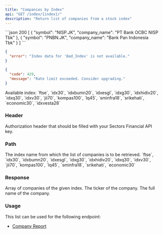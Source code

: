 ```yaml
---
title: "Companies by Index"
api: "GET /index/{index}/"
description: "Return list of companies from a stock index"
---
```


<ResponseExample>
```json 200
[
  {
    "symbol": "NISP.JK",
    "company_name": "PT Bank OCBC NISP Tbk"
  },
  {
    "symbol": "PNBN.JK",
    "company_name": "Bank Pan Indonesia Tbk"
  }
]
```

```json 400
{
  "error": "Index data for 'Bad_Index' is not available."
}
```

```json 429
{
  "code": 429,
  "message": "Rate limit exceeded. Consider upgrading."
}
```

</ResponseExample>

<Note>
  Available index: `ftse`, `idx30`, `idxbumn20`, `idxesgl`, `idxg30`,
  `idxhidiv20`, `idxq30`, `idxv30`, `jii70`, `kompas100`, `lq45`, `sminfra18`,
  `srikehati`, `economic30`, `idxvesta28`
</Note>

### Header

<ParamField header="Authorization" type="string" required>
  Authorization header that should be filled with your Sectors Financial API
  key.
</ParamField>

### Path

<ParamField path="index" type="string" required>
  The index name from which the list of companies is to be retrieved.
  <Accordion title="Available index">
    `ftse`, `idx30`, `idxbumn20`, `idxesgl`, `idxg30`, `idxhidiv20`, `idxq30`,
    `idxv30`, `jii70`, `kompas100`, `lq45`, `sminfra18`, `srikehati`,
    `economic30`
  </Accordion>
</ParamField>

### Response

<ResponseField name="payload" type="Company[]">
  Array of companies of the given index.
  <Expandable title="properties">
    <ResponseField name="Company.symbol" type="string">
      The ticker of the company.
    </ResponseField>
    <ResponseField name="Company.company_name" type="string">
      The full name of the company.
    </ResponseField>
  </Expandable>
</ResponseField>

### Usage

This list can be used for the following endpoint:

- [Company Report](../report/company)
